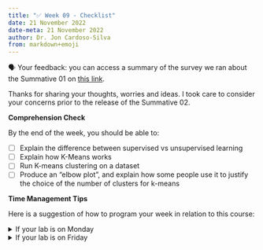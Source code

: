 ---
title: "✅ Week 09 - Checklist"
date: 21 November 2022
date-meta: 21 November 2022
author: Dr. Jon Cardoso-Silva
from: markdown+emoji
---

::: {.callout-important collapse="false"}
🗣️ Your feedback: you can access a summary of the survey we ran about the Summative 01 on [this link](https://forms.office.com/Pages/AnalysisPage.aspx?AnalyzerToken=hPPKFBKF0FlWC0zOghQd7KnfnUbBMoYP&id=_epnVXfnpUKRu5RA_UO4k7yfsfIoG6xNvKQTFbsgTQVUQ0JFTlBWRzY1UlNSUDBBMUdZSE9CWksyNC4u).

Thanks for sharing your thoughts, worries and ideas. I took care to consider your concerns prior to the release of the Summative 02.
:::

**Comprehension Check**

By the end of the week, you should be able to:

- [ ] Explain the difference between supervised vs unsupervised learning
- [ ] Explain how K-Means works
- [ ] Run K-means clustering on a dataset
- [ ] Produce an "elbow plot", and explain how some people use it to justify the choice of the number of clusters for k-means

**Time Management Tips**

Here is a suggestion of how to program your week in relation to this course:

<details><summary>If your lab is on Monday
</summary>

## If your lab is on Monday:

**On Monday**:

- 📥 **Download**: Before or once you arrive at the classroom, download the [DS202_2022MT_w09_lab_rmark.Rmd](https://moodle.lse.ac.uk/mod/folder/view.php?id=1139686) file that contains the lab roadmap (under **🗓️ Week 09** section on Moodle). Or browse the webpage version [here](/weeks/week09/lab.html).

- 💻 **Participate**: Actively engage with the material in the lab. Ask your class teacher for help if anything is unclear. Work with others whenever possible and take notes of theoretical concepts or practical coding skill you might want to revisit later in the week.

- 📙 **Read**: Find some time to read [@james_introduction_2021, section 12.4.1] and reinforce your theoretical understanding of _K-Means Clustering_; it is a very short section.
    - As you go through the text, try to connect what you read to the things you heard about in the W05 lecture or the examples you explored in the lab. 

**Tuesday to Thursday**

- ✍️ **Solve**: the Summative Problem Set 02. 

    - The deadline is **Tuesday, 29 November 2022, 11:59 PM** but better not to leave it to the last minute!

    - If you finish sooner, you will have more time to ask questions and you will have more _"mental bandwidth"_ to learn about [text mining applications](/weeks/week09.qmd) later this week. 

- 📟 **Study group**: Talk to your colleagues on Slack or whatsapp and try to join or organize a study group to work on the summative problem set together.

**Friday**

- 🏫 **Attend the lecture**: This week, Prof. [Ken Benoit](https://kenbenoit.net/) is confirmed to come and deliver a talk **Applications: Text as Data & Topic Modelling**.

- 🏠 **Solve the take-home exercises**: There are four take-home exercises in the W09 lab.

**Any time**

- 📟 You know the drill. Share your questions on the `#week09` channel in our Slack group.

- 👂Want to talk to someone else about this course? Try reaching out to your course representatives, `@Zhang Ruishan (Yoyo)` or `@Rachitha Raghuram`.

</details>

<details>

<summary>If your lab is on Friday
</summary>

## If your lab is on Friday:

**Monday - Thursday**:

- ✍️ **Solve**: the Summative Problem Set 02.

    - The deadline is **Tuesday, 29 November 2022, 11:59 PM** but better not to leave it to the last minute!

    - If you finish sooner, you will have more time to ask questions and you will have more _"mental bandwidth"_ to learn about [text mining applications](/weeks/week09.qmd) later this week. 

- 📟 **Study group**: Talk to your colleagues on Slack or whatsapp and try to join or organize a study group to work on the summative problem set together.


**Friday**

- 📥 **Download**: Before or once you arrive at the classroom, download the [DS202_2022MT_w09_lab_rmark.Rmd](https://moodle.lse.ac.uk/mod/folder/view.php?id=1139686) file that contains the lab roadmap (under **🗓️ Week 09** section on Moodle). Or browse the webpage version [here](/weeks/week09/lab.html).

- 💻 **Participate**: Actively engage with the material in the lab. Ask your class teacher for help if anything is unclear. Work with others whenever possible and take notes of theoretical concepts or practical coding skill you might want to revisit later in the week.

- 🏫 **Attend the lecture**: This week, Prof. [Ken Benoit](https://kenbenoit.net/) is confirmed to come and deliver a talk **Applications: Text as Data & Topic Modelling**.

- 📙 **Read**: Find some time to read [@james_introduction_2021, section 12.4.1] and reinforce your theoretical understanding of _K-Means Clustering_; it is a very short section.
    - As you go through the text, try to connect what you read to the things you heard about in the W05 lecture or the examples you explored in the lab. 

- 🏠 **Solve the take-home exercises**: There are four take-home exercises in the W09 lab.

**Any time**

- 📟 You know the drill. Share your questions on the `#week08` channel in our Slack group.

- 👂Want to talk to someone else about this course? Try reaching out to your course representatives, `@Zhang Ruishan (Yoyo)` or `@Rachitha Raghuram`.

</details>
